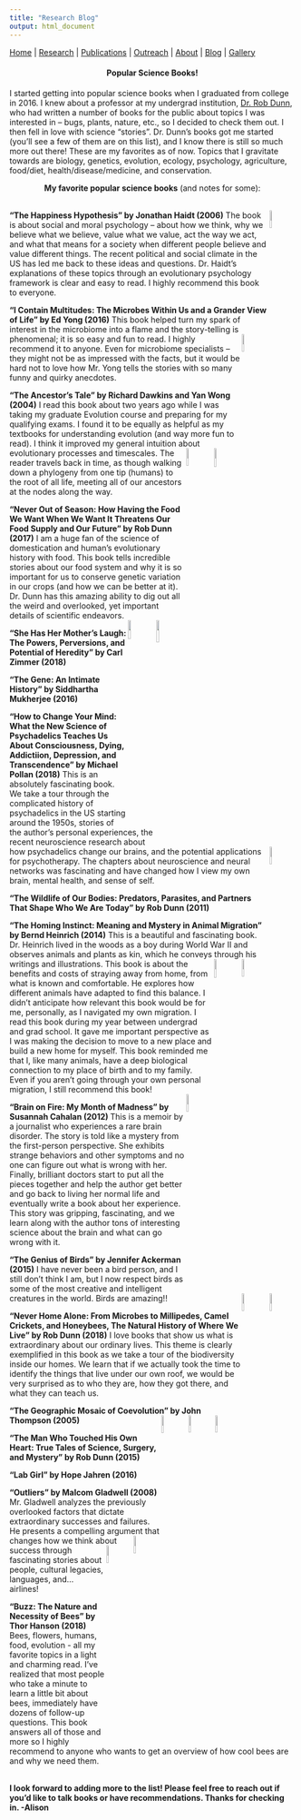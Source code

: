 ```yaml
---
title: "Research Blog"
output: html_document
---
```


[Home](index.html)  |  [Research](research.html)  |  [Publications](pubs.html)  |  [Outreach](outreach.html)  |  [About](about.html) | [Blog](blog.html) | [Gallery](gallery.html)

<center>
#### Popular Science Books! 
</center>
I started getting into popular science books when I graduated from college in 2016. I knew about a professor at my undergrad institution, [Dr. Rob Dunn](http://robdunnlab.com/people/rob-dunn/), who had written a number of books for the public about topics I was interested in – bugs, plants, nature, etc., so I decided to check them out. I then fell in love with science "stories".  Dr. Dunn's books got me started (you'll see a few of them are on this list), and I know there is still so much more out there! These are my favorites as of now. Topics that I gravitate towards are biology, genetics, evolution, ecology, psychology, agriculture, food/diet, health/disease/medicine, and conservation.</br>

<center> **My favorite popular science books** (and notes for some): </center> <br>
<img src="images/THH.PNG" width="9%" ALIGN="right"/>
**“The Happiness Hypothesis” by Jonathan Haidt (2006)** The book is about social and moral psychology -- about how we think, why we believe what we believe, value what we value, act the way we act, and what that means for a society when different people believe and value different things. The recent political and social climate in the US has led me back to these ideas and questions. Dr. Haidt’s explanations of these topics through an evolutionary psychology framework is clear and easy to read. I highly recommend this book to everyone. 

**“I Contain Multitudes: The Microbes Within Us and a Grander View of Life” by Ed Yong (2016)**
This book helped turn my spark of interest in the microbiome into a flame and the story-telling is phenomenal; it is so easy and fun to read. <img src="images/ICM.PNG" width="9%" ALIGN="right"/> I highly recommend it to anyone. Even for microbiome specialists – they might not be as impressed with the facts, but it would be hard not to love how Mr. Yong tells the stories with so many funny and quirky anecdotes. 

**“The Ancestor’s Tale” by Richard Dawkins and Yan Wong (2004)**
I read this book about two years ago while I was taking my graduate Evolution course and preparing for my qualifying exams. I found it to be equally as helpful as my textbooks for understanding evolution (and way more fun to read). I think it improved my general intuition about evolutionary processes and timescales. <img src="images/NOOS.PNG" width="9.25%" ALIGN="right"/><img src="images/TAT.PNG" width="9%" ALIGN="right"/> The reader travels back in time, as though walking down a phylogeny from one tip (humans) to the root of all life, meeting all of our ancestors at the nodes along the way. 

**“Never Out of Season: How Having the Food We Want When We Want It Threatens Our Food Supply and Our Future” by Rob Dunn (2017)**
I am a huge fan of the science of domestication and human’s evolutionary history with food. This book tells incredible stories about our food system and why it is so important for us to conserve genetic variation in our crops (and how we can be better at it). Dr. Dunn has this amazing ability to dig out all the weird and overlooked, yet important details of scientific endeavors. <br>
<img src="images/TG.PNG" width="10%" ALIGN="right"/><img src="images/SHHML.PNG" width="9.25%" ALIGN="right"/>

**“She Has Her Mother’s Laugh: The Powers, Perversions, and Potential of Heredity” by Carl Zimmer (2018) **

**“The Gene: An Intimate History” by Siddhartha Mukherjee (2016)**

**"How to Change Your Mind: What the New Science of Psychadelics Teaches Us About Consciousness, Dying, Addictiion, Depression, and Transcendence" by Michael Pollan (2018)** 
This is an absolutely fascinating book. We take a tour through the complicated history of psychadelics in the US starting around the 1950s, stories of the author's personal experiences, the recent neuroscience research about how psychadelics change our brains, <img src="images/HTCYM.PNG" width="9%"/ ALIGN ="right"/> and the potential applications for psychotherapy. The chapters about neuroscience and neural networks was fascinating and have changed how I view my own brain, mental health, and sense of self. 

**“The Wildlife of Our Bodies: Predators, Parasites, and Partners That Shape Who We Are Today” by Rob Dunn (2011)**

**“The Homing Instinct: Meaning and Mystery in Animal Migration” by Bernd Heinrich (2014)**
This is a beautiful and fascinating book. Dr. Heinrich lived in the woods as a boy during World War II and observes animals and plants as kin, which he conveys through his writings and illustrations. <img src="images/THI.PNG" width="9%" ALIGN="right"/> <img src="images/TWOOB.PNG" width="9.25%" ALIGN="right"/> This book is about the benefits and costs of straying away from home, from what is known and comfortable. He explores how different animals have adapted to find this balance. I didn’t anticipate how relevant this book would be for me, personally, as I navigated my own migration. I read this book during my year between undergrad and grad school. It gave me important perspective as I was making the decision to move to a new place and build a new home for myself. This book reminded me that I, like many animals, have a deep biological connection to my place of birth and to my family. Even if you aren’t going through your own personal migration, I still recommend this book! <br>
<img src="images/BOF.PNG" width="9%" ALIGN="right"/>

**“Brain on Fire: My Month of Madness” by Susannah Cahalan (2012) **
This is a memoir by a journalist who experiences a rare brain disorder. The story is told like a mystery from the first-person perspective. She exhibits strange behaviors and other symptoms and no one can figure out what is wrong with her. Finally, brilliant doctors start to put all the pieces together and help the author get better and go back to living her normal life and eventually write a book about her experience. This story was gripping, fascinating, and we learn along with the author tons of interesting science about the brain and what can go wrong with it. 

**“The Genius of Birds” by Jennifer Ackerman (2015)**
I have never been a bird person, and I still don’t think I am, but I now respect birds as some of the most creative and intelligent creatures in the world.  Birds are amazing!! <img src="images/NHA.PNG" width="9%" ALIGN="right"/> <img src="images/GOB.PNG" width="9%" ALIGN="right"/>

**“Never Home Alone: From Microbes to Millipedes, Camel Crickets, and Honeybees, The Natural History of Where We Live” by Rob Dunn (2018)**
I love books that show us what is extraordinary about our ordinary lives. This theme is clearly exemplified in this book as we take a tour of the biodiversity inside our homes. We learn that if we actually took the time to identify the things that live under our own roof, we would be very surprised as to who they are, how they got there, and what they can teach us. 

**“The Geographic Mosaic of Coevolution” by John Thompson (2005)**
<img src="images/LG.PNG" width="8.75%" ALIGN="right"/><img src="images/MWTHOH.PNG" width="8.75%" ALIGN="right"/><img src="images/GMOC.PNG" width="9%" ALIGN="right"/>

**“The Man Who Touched His Own Heart: True Tales of Science, Surgery, and Mystery” by Rob Dunn (2015)**

**“Lab Girl” by Hope Jahren (2016)**

**“Outliers” by Malcom Gladwell (2008)**
Mr. Gladwell analyzes the previously overlooked factors that dictate extraordinary successes and failures. He presents a compelling argument that changes how we think about <img src="images/Buzz.PNG" width="9%" ALIGN="right"/> <img src="images/O_MG.PNG" width="9%" ALIGN="right"/> success through fascinating stories about people, cultural legacies, languages, and... airlines!

**"Buzz: The Nature and Necessity of Bees" by Thor Hanson (2018)**
Bees, flowers, humans, food, evolution - all my favorite topics in a light and charming read. I've realized that most people who take a minute to learn a little bit about bees, immediately have dozens of follow-up questions. This book answers all of those and more so I highly recommend to anyone who wants to get an overview of how cool bees are and why we need them. 


</br>
**I look forward to adding more to the list! Please feel free to reach out if you'd like to talk books or have recommendations. Thanks for checking in. -Alison**

